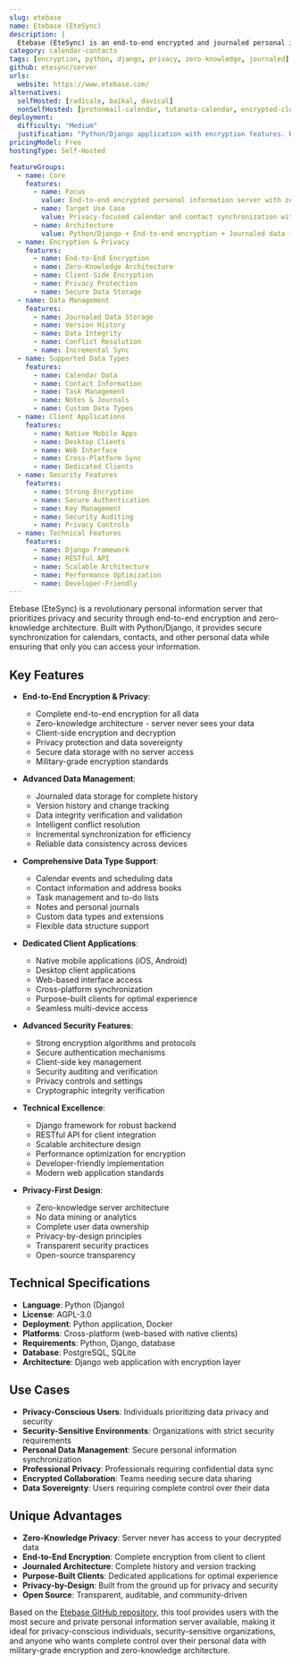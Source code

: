 ```yaml
---
slug: etebase
name: Etebase (EteSync)
description: |
  Etebase (EteSync) is an end-to-end encrypted and journaled personal information server supporting calendar and contact data, offering its own clients. Built with Python/Django, it provides secure, private synchronization with zero-knowledge encryption for personal data.
category: calendar-contacts
tags: [encryption, python, django, privacy, zero-knowledge, journaled]
github: etesync/server
urls:
  website: https://www.etebase.com/
alternatives:
  selfHosted: [radicale, baikal, davical]
  nonSelfHosted: [protonmail-calendar, tutanota-calendar, encrypted-cloud-services]
deployment:
  difficulty: "Medium"
  justification: "Python/Django application with encryption features. Requires setup for end-to-end encryption and journaled data management with specialized client applications."
pricingModel: Free
hostingType: Self-Hosted

featureGroups:
  - name: Core
    features:
      - name: Focus
        value: End-to-end encrypted personal information server with zero-knowledge privacy
      - name: Target Use Case
        value: Privacy-focused calendar and contact synchronization with complete encryption
      - name: Architecture
        value: Python/Django + End-to-end encryption + Journaled data + Zero-knowledge + Privacy-first
  - name: Encryption & Privacy
    features:
      - name: End-to-End Encryption
      - name: Zero-Knowledge Architecture
      - name: Client-Side Encryption
      - name: Privacy Protection
      - name: Secure Data Storage
  - name: Data Management
    features:
      - name: Journaled Data Storage
      - name: Version History
      - name: Data Integrity
      - name: Conflict Resolution
      - name: Incremental Sync
  - name: Supported Data Types
    features:
      - name: Calendar Data
      - name: Contact Information
      - name: Task Management
      - name: Notes & Journals
      - name: Custom Data Types
  - name: Client Applications
    features:
      - name: Native Mobile Apps
      - name: Desktop Clients
      - name: Web Interface
      - name: Cross-Platform Sync
      - name: Dedicated Clients
  - name: Security Features
    features:
      - name: Strong Encryption
      - name: Secure Authentication
      - name: Key Management
      - name: Security Auditing
      - name: Privacy Controls
  - name: Technical Features
    features:
      - name: Django Framework
      - name: RESTful API
      - name: Scalable Architecture
      - name: Performance Optimization
      - name: Developer-Friendly
---
```


Etebase (EteSync) is a revolutionary personal information server that prioritizes privacy and security through end-to-end encryption and zero-knowledge architecture. Built with Python/Django, it provides secure synchronization for calendars, contacts, and other personal data while ensuring that only you can access your information.

## Key Features

- **End-to-End Encryption & Privacy**:

  - Complete end-to-end encryption for all data
  - Zero-knowledge architecture - server never sees your data
  - Client-side encryption and decryption
  - Privacy protection and data sovereignty
  - Secure data storage with no server access
  - Military-grade encryption standards

- **Advanced Data Management**:

  - Journaled data storage for complete history
  - Version history and change tracking
  - Data integrity verification and validation
  - Intelligent conflict resolution
  - Incremental synchronization for efficiency
  - Reliable data consistency across devices

- **Comprehensive Data Type Support**:

  - Calendar events and scheduling data
  - Contact information and address books
  - Task management and to-do lists
  - Notes and personal journals
  - Custom data types and extensions
  - Flexible data structure support

- **Dedicated Client Applications**:

  - Native mobile applications (iOS, Android)
  - Desktop client applications
  - Web-based interface access
  - Cross-platform synchronization
  - Purpose-built clients for optimal experience
  - Seamless multi-device access

- **Advanced Security Features**:

  - Strong encryption algorithms and protocols
  - Secure authentication mechanisms
  - Client-side key management
  - Security auditing and verification
  - Privacy controls and settings
  - Cryptographic integrity verification

- **Technical Excellence**:

  - Django framework for robust backend
  - RESTful API for client integration
  - Scalable architecture design
  - Performance optimization for encryption
  - Developer-friendly implementation
  - Modern web application standards

- **Privacy-First Design**:
  - Zero-knowledge server architecture
  - No data mining or analytics
  - Complete user data ownership
  - Privacy-by-design principles
  - Transparent security practices
  - Open-source transparency

## Technical Specifications

- **Language**: Python (Django)
- **License**: AGPL-3.0
- **Deployment**: Python application, Docker
- **Platforms**: Cross-platform (web-based with native clients)
- **Requirements**: Python, Django, database
- **Database**: PostgreSQL, SQLite
- **Architecture**: Django web application with encryption layer

## Use Cases

- **Privacy-Conscious Users**: Individuals prioritizing data privacy and security
- **Security-Sensitive Environments**: Organizations with strict security requirements
- **Personal Data Management**: Secure personal information synchronization
- **Professional Privacy**: Professionals requiring confidential data sync
- **Encrypted Collaboration**: Teams needing secure data sharing
- **Data Sovereignty**: Users requiring complete control over their data

## Unique Advantages

- **Zero-Knowledge Privacy**: Server never has access to your decrypted data
- **End-to-End Encryption**: Complete encryption from client to client
- **Journaled Architecture**: Complete history and version tracking
- **Purpose-Built Clients**: Dedicated applications for optimal experience
- **Privacy-by-Design**: Built from the ground up for privacy and security
- **Open Source**: Transparent, auditable, and community-driven

Based on the [Etebase GitHub repository](https://github.com/etesync/server), this tool provides users with the most secure and private personal information server available, making it ideal for privacy-conscious individuals, security-sensitive organizations, and anyone who wants complete control over their personal data with military-grade encryption and zero-knowledge architecture.
